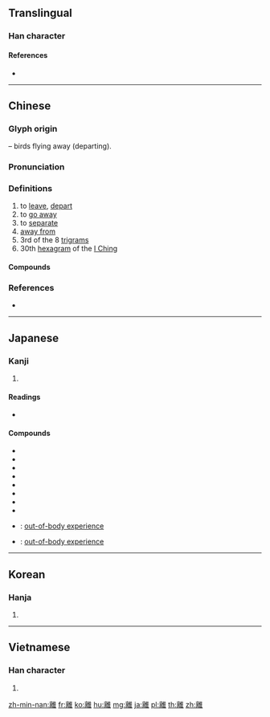 {{character info/new}}
{{also|离}}
==Translingual==

===Han character===
{{Han char|rn=172|rad=隹|as=11|sn=19|four=00414|canj=YBOG|ids=⿰离隹}}

====References====
* {{Han ref|kx=1369.160|dkj=42140|dj=1875.140|hdz=64106.020|uh=96E2|ud=38626|bh=C2F7|bd=49911}}

----

==Chinese==
{{zh-forms|s=离}}

===Glyph origin===
{{Han etym}}
{{Han compound|隹|t1=bird|离|ls=psc|c1=s|c2=p}} – birds flying away (departing).

===Pronunciation===
{{zh-pron
|m=lí
|c=lei6,lei4
|h=pfs=lì
|mn=lī/lî
|mn-t=li5
|w=3li
|mc=y
|oc=y
|cat=v,n
}}

===Definitions===
{{zh-hanzi}}

# to [[leave]], [[depart]]
# to [[go away]]
# to [[separate]]
# [[away from]]
# 3rd of the 8 [[w:Ba Gua|trigrams]]
# 30th [[hexagram]] of the [[I Ching]]

====Compounds====
{{zh-der|剝離作用|屬毛離裡|仳離|妻離子散|側離|人離鄉賤|亂離|判決離婚|弩箭離絃|乖離率|光陸離|侈離|侏離|勢合形離|偏離|分離|影不離燈|光怪陸離|愛別離苦|休離|悲歡離合|差不離|不即不離|不離|形影不離|別鶴離鸞|不大離|不離眼|安全距離|將離|寸步不離|剝離|垂直距離|叛離|倩女離魂|垢離|奇幻迷離|分崩離析|夭矯離奇|分離焦慮|別離|孤離|四離四絕|可離|南離|兔羅雉離|好離好散|影形不離|人離家散|乖離|會少離多|物離鄉貴|游離|擅離職守|有效距離|支離破碎|漢鍾離|斑駁陸離|疏離|異夢離心|游離層|焦孟不離|拋離|游離票|撲朔迷離|摘離|挑撥離間|生離死絕|種族隔離|破鏡分離|破碎支離|眼離|相離|流離失所|生別死離|眾散親離|片刻不離|疏離感|生離死別|瑣尾流離|流離顛沛|流離|眾叛親離|游離輻射|撤離|死別生離|支離|曲折離奇|林離|披離|月離於畢|星離雨散|攜離|離瓣花冠|陸離|貌合情離|脫離|離鄉背土|郁離子|背井離鄉|離家|離缺|距離|長離|脫離速度|離子|離心泵|骨肉離散|離騷|離題萬里|貌合神離|離恨|骨肉離異|絕俗離世|離婚|身首分離|離休|離題|離隔|網膜剝離|離不得|離叛|陸離斑駁|離婁之明|遁世離群|離情依依|離線作業|脫離常軌|逃離|離心|離婚率|離校|離土|驅離|離奇|貌合心離|離離蔚蔚|背離|骨肉分離|離格兒|離鸞別鳳|離會|親離眾叛|黍離麥秀|黍離|若即若離|離拆|離異|魚網鴻離|離席|調虎離山|離析|離股兒|離垢|迷離倘恍|迷離撲朔|首身分離|離樓|纖離|遠離|飛遯離俗|隔離病房|離職|離峰用電|離萼|離腸|顛沛流離|離隊|離亂|離棄|飛離|離婁|離地|離魂記|離魂病|離間|離開|離鄉避井|離鄉|離轍|離脫|離群索居|離線|離經叛道|離書|離散|離披|離離|離情別緒|離情|離恨天|離心率|離島|離家出走|離宮|離娘飯|離奇曲折|離境|離堆山|離合詩|離合悲歡|離合|離別|離世|離不開|隔離|陽離子|陸離光怪|離合器|避世離俗|離去|鍾離|鈉離子|離母|離心離德|蕩析離居|遷離|脫離苦海|脣不離腮|離愁|迷離顛倒|迷離|離逖|跬步不離|離任|離鄉背井|貌合行離|離貳|脫垢離塵|離山窵遠|離門離戶|離心力|行車距離|離群|離譜|離俗|陰離子}}

===References===
* {{R:yue:Hanzi}}

----

==Japanese==

===Kanji===
{{ja-kanji|grade=c|rs=隹11}}

# {{defn|lang=ja|sort=隹11}}

====Readings====
* {{ja-readings|on=[[り]] ([[ri]])|kun=[[はなれる]] ([[離れる]], [[hanareru]]), [[はなす]] ([[離す]], [[hanasu]]), [[つく]] ([[tsuku]])}}

====Compounds====
* {{ja-r|乖離|かいり}}
* {{ja-r|距離|きょり}}
* {{ja-r|不即不離|ふそくふり}}
* {{ja-r|分離|ぶんり}}
* {{ja-r|離間|りかん}}
* {{ja-r|離婚|りこん}}
* {{ja-r|離脱|りだつ}}
* {{ja-r|離別|りべつ}}
* {{ja-r|幽体離脱|ゆうたい りだつ}}: [[out-of-body experience]]
* {{ja-r|体外離脱|たいがい りだつ}}: [[out-of-body experience]]

----

==Korean==

===Hanja===
{{ko-hanja|hangeul=[[리]]>[[이]]|eumhun=|rv=ri>i|mr=ri>i|y=li>i}}

# {{defn|lang=ko|sort=隹11}}

----

==Vietnamese==

===Han character===
{{vi-hantu|[[ly]], [[li]], [[le]], [[lè]], [[lì]], [[lìa]], [[lia]]|rs=隹11}}

# {{defn|lang=vi|sort=隹11}}

[[zh-min-nan:離]]
[[fr:離]]
[[ko:離]]
[[hu:離]]
[[mg:離]]
[[ja:離]]
[[pl:離]]
[[th:離]]
[[zh:離]]